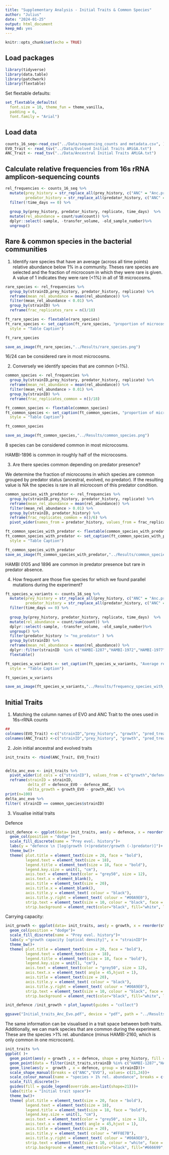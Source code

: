 ---
title: "Supplementary Analysis - Initial Traits & Common Species"
author: "Julius"
date: "2024-01-25"
output: html_document
keep_md: yes
---

```{r setup, include=FALSE}
knitr::opts_chunk$set(echo = TRUE)

```

## Load packages

```{r, message=FALSE}
library(tidyverse)
library(data.table)
library(patchwork)
library(flextable)
```

Set flextable defaults:

```{r}
set_flextable_defaults(
  font.size = 10, theme_fun = theme_vanilla,
  padding = 6,
  font.family = "Arial")
```


## Load data

```{r message=FALSE}
counts_16_seq<-read_csv("../Data/sequencing_counts and metadata.csv", )
EVO_Trait <- read_tsv("../Data/Evolved Initial Traits AMiGA.txt")
ANC_Trait <- read_tsv("../Data/Ancestral Initial Traits AMiGA.txt")
```

## Calculate relative frequencies from 16s rRNA amplicon-sequencing counts

```{r}
rel_frequencies <- counts_16_seq %>% 
  mutate(prey_history = str_replace_all(prey_history, c("ANC" = "Anc.prey", "EVO" = "Evo.prey")),
         predator_history = str_replace_all(predator_history, c("ANC" = "Anc.predator", "EVO" = "Evo.predator"))) %>% 
  filter(!time_days == 0) %>% 
   
  group_by(prey_history, predator_history, replicate, time_days)  %>% 
  mutate(rel_abundance = count/sum(count)) %>% 
  dplyr::select(-sample, -transfer_volume, -old_sample_number)%>%
  ungroup()
```

## Rare & common species in the bacterial communities

1) Identify rare species that have an average (across all time points) relative abundance below 1% in a community.
Theses rare species are selected and the fraction of microcosm in which they were rare is given. A value of 1 indicates they were rare (<1%) in all of 18 microcosms. 

```{r}
rare_species <- rel_frequencies %>% 
  group_by(strainID,prey_history, predator_history, replicate) %>% 
  reframe(mean_rel_abundance = mean(rel_abundance)) %>% 
  filter(mean_rel_abundance < 0.01) %>% 
  group_by(strainID) %>% 
  reframe(frac_replicates_rare = n()/18)

ft_rare_species <- flextable(rare_species)
ft_rare_species <- set_caption(ft_rare_species, "proportion of microcosms with species <1%", 
  style = "Table Caption")

ft_rare_species

save_as_image(ft_rare_species,"../Results/rare_species.png")

```
16/24 can be considered rare in most microcosms.


2) Conversely we identify species that are common (>1%).


```{r}
common_species <- rel_frequencies %>% 
  group_by(strainID,prey_history, predator_history, replicate) %>% 
  reframe(mean_rel_abundance = mean(rel_abundance)) %>% 
  filter(mean_rel_abundance > 0.01) %>% 
  group_by(strainID) %>% 
  reframe(frac_replicates_common = n()/18)

ft_common_species <- flextable(common_species)
ft_common_species <- set_caption(ft_common_species, "proportion of microcosms with species >1%", 
  style = "Table Caption")

ft_common_species

save_as_image(ft_common_species,"../Results/common_species.png")
```
8 species can be considered common in most microcosms.

HAMBI-1896 is common in roughly half of the microcosms.


3) Are there species common depending on predator presence? 

We determine the fraction of microcosms in which species are common grouped by predator status (ancestral, evolved, no predator).
If the resulting value is NA the species is rare in all microcosm of this predator condition.

```{r}

common_species_with_predator <- rel_frequencies %>% 
  group_by(strainID,prey_history, predator_history, replicate) %>% 
  reframe(mean_rel_abundance = mean(rel_abundance)) %>% 
  filter(mean_rel_abundance > 0.01) %>% 
  group_by(strainID, predator_history) %>% 
  reframe(frac_replicates_common = n()/6) %>% 
  pivot_wider(names_from = predator_history, values_from = frac_replicates_common)

ft_common_species_with_predator <- flextable(common_species_with_predator)
ft_common_species_with_predator <- set_caption(ft_common_species_with_predator, "proportion of microcosms with species >1% depending on predator presence", 
  style = "Table Caption")

ft_common_species_with_predator
save_as_image(ft_common_species_with_predator,"../Results/common_species_depending_predator.png")
```

HAMBI 0105 and 1896 are common in predator presence but rare in predator absence.

4) How frequent are those five species for which we found parallel mutations during the experiment?

```{r}
ft_species_w_variants <- counts_16_seq %>% 
  mutate(prey_history = str_replace_all(prey_history, c("ANC" = "Anc.prey", "EVO" = "Evo.prey")),
         predator_history = str_replace_all(predator_history, c("ANC" = "Anc.predator", "EVO" = "Evo.predator"))) %>% 
  filter(time_days == 0) %>% 
  
  group_by(prey_history, predator_history, replicate, time_days)  %>% 
  mutate(rel_abundance = count/sum(count)) %>% 
  dplyr::select(-sample, -transfer_volume, -old_sample_number)%>%
  ungroup() %>% 
  filter(predator_history != "no_predator" ) %>% 
  group_by(strainID) %>% 
  reframe(mean_rel_abundance = mean(rel_abundance)) %>% 
  dplyr::filter(strainID  %in% c("HAMBI-1287","HAMBI-1972","HAMBI-1977","HAMBI-2659")) %>% 
  flextable()

ft_species_w_variants <- set_caption(ft_species_w_variants, "Average rel. abundance of species with detected variants in meta-genomic data", 
  style = "Table Caption")

ft_species_w_variants

save_as_image(ft_species_w_variants,"../Results/frequency_species_with_variants.png")
```

## Initial Traits

1) Matching the column names of EVO and ANC Trait to the ones used in 16s-rRNA counts

```{r}
##
colnames(EVO_Trait) <-c("strainID","prey_history", "growth", "pred_treatment", "defence") #, "genus", "species"
colnames(ANC_Trait) <-c("strainID","prey_history", "growth", "pred_treatment", "defence")#, "genus", "species"
```

2) Join initial ancestral and evolved traits

```{r}

init_traits <- rbind(ANC_Trait, EVO_Trait)


delta_anc_evo <- init_traits %>% 
  pivot_wider(id_cols = c("strainID"), values_from = c("growth","defence"), names_from = c("prey_history")) %>%
  reframe(strainID = strainID,
          delta_df = defence_EVO - defence_ANC,
          delta_growth = growth_EVO - growth_ANC) %>% 
print(n=100)
delta_anc_evo %>% 
filter( strainID == common_species$strainID)

```

3) Visualise initial traits

Defence

```{r, echo=FALSE}
init_defence <- ggplot(data= init_traits, aes(y = defence, x = reorder(strainID, defence), fill = prey_history))+
  geom_col(position = "dodge")+
  scale_fill_discrete(name = "Prey evol. history")+
  labs(y = "defence \n [log(growth (+)predator/growth (-)predator)]")+
  theme_bw()+
  theme( plot.title = element_text(size = 20, face = "bold"),
         legend.text = element_text(size = 18),
         legend.title = element_text(size = 18, face = "bold"),
         legend.key.size = unit(1, "cm"),
         axis.text = element_text(color = "grey50", size = 12),
         axis.text.x = element_blank(),
         axis.title = element_text(size = 20),
         axis.title.x = element_blank(),
         axis.title.y = element_text( colour = "black"),
         axis.title.y.right = element_text( colour = "#00A9E0"),
         strip.text = element_text(size = 10, colour = "black", face = "bold"),
         strip.background = element_rect(color="black", fill="white", linewidth=1, linetype="solid"))
```

Carrying capacity:

```{r, echo=FALSE}

init_growth <- ggplot(data= init_traits, aes(y = growth, x = reorder(strainID, defence), fill = prey_history))+
  geom_col(position = "dodge")+
  scale_fill_discrete(name = "Prey evol. history")+
  labs(y ="growth capacity [optical density]", x = "strainID")+
  theme_bw()+
  theme( plot.title = element_text(size = 20, face = "bold"),
         legend.text = element_text(size = 18),
         legend.title = element_text(size = 18, face = "bold"),
         legend.key.size = unit(1, "cm"),
         axis.text = element_text(color = "grey50", size = 12),
         axis.text.x = element_text( angle = 45,hjust = 1),
         axis.title = element_text(size = 20),
         axis.title.y = element_text( colour = "black"),
         axis.title.y.right = element_text( colour = "#00A9E0"),
         strip.text = element_text(size = 10, colour = "black", face = "bold"),
         strip.background = element_rect(color="black", fill="white", linewidth=1, linetype="solid"))

```


```{r,  fig.height=12, fig.width=13}

init_defence /init_growth + plot_layout(guides = "collect")

ggsave("Initial_traits_Anc_Evo.pdf", device = "pdf", path = "../Results", width = 270, height = 270,  units = "mm") 
```

The same information can be visualised in a trait space between both traits.
Additionally, we can mark species that are common during the experiment.
These are the species >1% rel. abundance (minus HAMBI-2160, which is only common in one microcosm).

```{r, echo=FALSE, fig.height=10, fig.width=13}
init_traits %>% 
ggplot( )+
  geom_point(aes(y = growth , x = defence, shape = prey_history, fill = strainID),size = 4)+
  geom_point(data = filter(init_traits,strainID %in% c("HAMBI-1287","HAMBI-1292","HAMBI-1977","HAMBI-1896","HAMBI-0105","HAMBI-1972","HAMBI-2659","HAMBI-1923","HAMBI-0403")), aes(y = growth , x = defence, colour = prey_history), shape = 21, size = 8 , stroke = 1.5 )+
  geom_line(aes(y =  growth , x = defence, group = strainID))+
  scale_shape_manual(breaks = c("ANC","EVO"), values= c(21,24))+
  scale_colour_manual(name = "species > 1% rel. abundance", breaks = c("ANC","EVO"), values= c("red","blue"))+
  scale_fill_discrete()+
  guides(fill = guide_legend(override.aes=list(shape=21)))+
  labs(title = "Initial trait space")+
  theme_bw()+
  theme( plot.title = element_text(size = 20, face = "bold"),
         legend.text = element_text(size = 18),
         legend.title = element_text(size = 18, face = "bold"),
         legend.key.size = unit(1, "cm"),
         axis.text = element_text(color = "grey50", size = 12),
         axis.text.x = element_text( angle = 45,hjust = 1),
         axis.title = element_text(size = 20),
         axis.title.y = element_text( colour = "#FF8E7B"),
         axis.title.y.right = element_text( colour = "#00A9E0"),
         strip.text = element_text(size = 10, colour = "white", face = "bold"),
         strip.background = element_rect(color="black", fill="#666699", linewidth=1, linetype="solid"))
```

